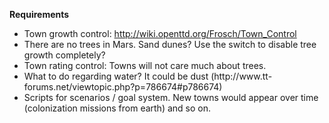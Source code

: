 '''Requirements'''

* Town growth control: http://wiki.openttd.org/Frosch/Town_Control
* There are no trees in Mars. Sand dunes? Use the switch to disable tree growth completely?
* Town rating control: Towns will not care much about trees.
* What to do regarding water? It could be dust (http://www.tt-forums.net/viewtopic.php?p=786674#p786674)
* Scripts for scenarios / goal system. New towns would appear over time (colonization missions from earth) and so on.